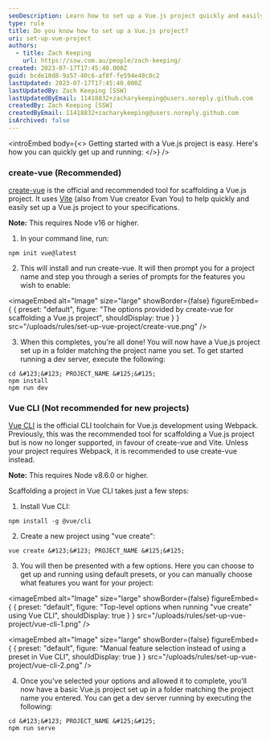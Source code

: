 ```yaml
---
seoDescription: Learn how to set up a Vue.js project quickly and easily with create-vue, the official tool for scaffolding a Vue.js project, or use Vue CLI, although it's no longer recommended for new projects.
type: rule
title: Do you know how to set up a Vue.js project?
uri: set-up-vue-project
authors:
  - title: Zach Keeping
    url: https://ssw.com.au/people/zach-keeping/
created: 2023-07-17T17:45:40.000Z
guid: bcde10d8-9a57-40c6-af8f-fe594e48c8c2
lastUpdated: 2023-07-17T17:45:40.000Z
lastUpdatedBy: Zach Keeping [SSW]
lastUpdatedByEmail: 11418832+zacharykeeping@users.noreply.github.com
createdBy: Zach Keeping [SSW]
createdByEmail: 11418832+zacharykeeping@users.noreply.github.com
isArchived: false
---
```


<introEmbed
  body={<>
Getting started with a Vue.js project is easy. Here's how you can quickly get up and running:
  </>}
/>
### create-vue (Recommended)

[create-vue](https://github.com/vuejs/create-vue) is the official and recommended tool for scaffolding a Vue.js project. It uses [Vite](https://vitejs.dev/) (also from Vue creator Evan You) to help quickly and easily set up a Vue.js project to your specifications.

**Note:** This requires Node v16 or higher.

1. In your command line, run:

```shell
npm init vue@latest
```

2. This will install and run create-vue. It will then prompt you for a project name and step you through a series of prompts for the features you wish to enable:

   
<imageEmbed
  alt="Image"
  size="large"
  showBorder={false}
  figureEmbed={ {
    preset: "default",
    figure: "The options provided by create-vue for scaffolding a Vue.js project",
    shouldDisplay: true
  } }
  src="/uploads/rules/set-up-vue-project/create-vue.png"
/>

3. When this completes, you're all done! You will now have a Vue.js project set up in a folder matching the project name you set. To get started running a dev server, execute the following:

```shell
cd &#123;&#123; PROJECT_NAME &#125;&#125;
npm install
npm run dev
```

### Vue CLI (Not recommended for new projects)

[Vue CLI](https://cli.vuejs.org/) is the official CLI toolchain for Vue.js development using Webpack. Previously, this was the recommended tool for scaffolding a Vue.js project but is now no longer supported, in favour of create-vue and Vite. Unless your project requires Webpack, it is recommended to use create-vue instead.

**Note:** This requires Node v8.6.0 or higher.

Scaffolding a project in Vue CLI takes just a few steps:

1. Install Vue CLI:

```shell
npm install -g @vue/cli
```

2. Create a new project using "vue create":

```shell
vue create &#123;&#123; PROJECT_NAME &#125;&#125;
```

3. You will then be presented with a few options. Here you can choose to get up and running using default presets, or you can manually choose what features you want for your project:

   
<imageEmbed
  alt="Image"
  size="large"
  showBorder={false}
  figureEmbed={ {
    preset: "default",
    figure: "Top-level options when running \"vue create\" using Vue CLI",
    shouldDisplay: true
  } }
  src="/uploads/rules/set-up-vue-project/vue-cli-1.png"
/>

   
<imageEmbed
  alt="Image"
  size="large"
  showBorder={false}
  figureEmbed={ {
    preset: "default",
    figure: "Manual feature selection instead of using a preset in Vue CLI",
    shouldDisplay: true
  } }
  src="/uploads/rules/set-up-vue-project/vue-cli-2.png"
/>

4. Once you've selected your options and allowed it to complete, you'll now have a basic Vue.js project set up in a folder matching the project name you entered. You can get a dev server running by executing the following:

```shell
cd &#123;&#123; PROJECT_NAME &#125;&#125;
npm run serve
```
